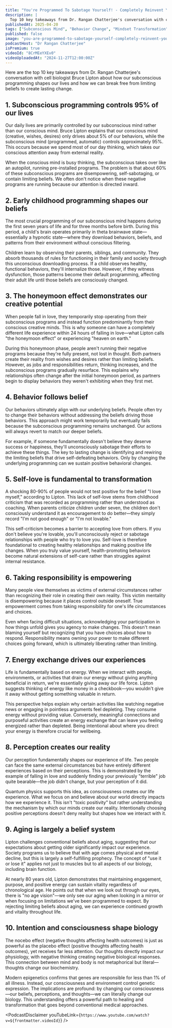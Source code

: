 ```yaml
---
title: "You're Programmed To Sabotage Yourself! - Completely Reinvent Your Life In 2025 | Bruce Lipton"
description: |
  Top 10 key takeaways from Dr. Rangan Chatterjee's conversation with cell biologist Bruce Lipton about how our subconscious programming shapes our lives and how we can break free from limiting beliefs to create lasting change.
publishedAt: 2025-04-20
tags: ["Subconscious Mind", "Behavior Change", "Mindset Transformation"]
published: false
image: "you-are-programmed-to-sabotage-yourself-completely-reinvent-your-life-in-2025-bruce-lipton.jpg"
podcastHost: "Dr Rangan Chatterjee"
isPremium: true
videoId: "8CrMEeYXEv0"
videoUploadedAt: "2024-11-27T12:00:00Z"
---
```



<PodcastSummaryPageLayout frontmatter={frontmatter}>
Here are the top 10 key takeaways from Dr. Rangan Chatterjee's conversation with cell biologist Bruce Lipton about how our subconscious programming shapes our lives and how we can break free from limiting beliefs to create lasting change.

## 1. Subconscious programming controls 95% of our lives

Our daily lives are primarily controlled by our subconscious mind rather than our conscious mind. Bruce Lipton explains that our conscious mind (creative, wishes, desires) only drives about 5% of our behaviors, while the subconscious mind (programmed, automatic) controls approximately 95%. This occurs because we spend most of our day thinking, which takes our conscious attention away from external reality.

When the conscious mind is busy thinking, the subconscious takes over like an autopilot, running pre-installed programs. The problem is that about 60% of these subconscious programs are disempowering, self-sabotaging, or contain limiting beliefs. We often don't notice when these negative programs are running because our attention is directed inward.

## 2. Early childhood programming shapes our beliefs

The most crucial programming of our subconscious mind happens during the first seven years of life and for three months before birth. During this period, a child's brain operates primarily in theta brainwave state—essentially a hypnotic state—where they download behaviors, beliefs, and patterns from their environment without conscious filtering.

Children learn by observing their parents, siblings, and community. They absorb thousands of rules for functioning in their family and society through this unconscious downloading process. If a child observes healthy, functional behaviors, they'll internalize those. However, if they witness dysfunction, those patterns become their default programming, affecting their adult life until those beliefs are consciously changed.

## 3. The honeymoon effect demonstrates our creative potential

When people fall in love, they temporarily stop operating from their subconscious programs and instead function predominantly from their conscious creative minds. This is why someone can have a completely different life experience within 24 hours of falling in love—what Lipton calls "the honeymoon effect" or experiencing "heaven on earth."

During this honeymoon phase, people aren't running their negative programs because they're fully present, not lost in thought. Both partners create their reality from wishes and desires rather than limiting beliefs. However, as jobs and responsibilities return, thinking increases, and the subconscious programs gradually resurface. This explains why relationships often change after the initial honeymoon period, as partners begin to display behaviors they weren't exhibiting when they first met.

## 4. Behavior follows belief

Our behaviors ultimately align with our underlying beliefs. People often try to change their behaviors without addressing the beliefs driving those behaviors. This approach might work temporarily but eventually fails because the subconscious programming remains unchanged. Our actions will always revert to match our deeper beliefs.

For example, if someone fundamentally doesn't believe they deserve success or happiness, they'll unconsciously sabotage their efforts to achieve these things. The key to lasting change is identifying and rewiring the limiting beliefs that drive self-defeating behaviors. Only by changing the underlying programming can we sustain positive behavioral changes.

## 5. Self-love is fundamental to transformation

A shocking 80-90% of people would not test positive for the belief "I love myself," according to Lipton. This lack of self-love stems from childhood criticism that was recorded as programming rather than understood as coaching. When parents criticize children under seven, the children don't consciously understand it as encouragement to do better—they simply record "I'm not good enough" or "I'm not lovable."

This self-criticism becomes a barrier to accepting love from others. If you don't believe you're lovable, you'll unconsciously reject or sabotage relationships with people who try to love you. Self-love is therefore foundational to creating healthy relationships and making positive life changes. When you truly value yourself, health-promoting behaviors become natural extensions of self-care rather than struggles against internal resistance.

## 6. Taking responsibility is empowering

Many people view themselves as victims of external circumstances rather than recognizing their role in creating their own reality. This victim mentality is disempowering because it places control outside oneself. True empowerment comes from taking responsibility for one's life circumstances and choices.

Even when facing difficult situations, acknowledging your participation in how things unfold gives you agency to make changes. This doesn't mean blaming yourself but recognizing that you have choices about how to respond. Responsibility means owning your power to make different choices going forward, which is ultimately liberating rather than limiting.

## 7. Energy exchange drives our experiences

Life is fundamentally based on energy. When we interact with people, environments, or activities that drain our energy without giving anything beneficial in return, we're essentially giving away our life force. Lipton suggests thinking of energy like money in a checkbook—you wouldn't give it away without getting something valuable in return.

This perspective helps explain why certain activities like watching negative news or engaging in pointless arguments feel depleting. They consume energy without providing value. Conversely, meaningful connections and purposeful activities create an energy exchange that can leave you feeling energized rather than depleted. Being intentional about where you direct your energy is therefore crucial for wellbeing.

## 8. Perception creates our reality

Our perception fundamentally shapes our experience of life. Two people can face the same external circumstances but have entirely different experiences based on their perceptions. This is demonstrated by the example of falling in love and suddenly finding your previously "terrible" job quite bearable—the job didn't change, but your perception of it did.

Quantum physics supports this idea, as consciousness creates our life experience. What we focus on and believe about our world directly impacts how we experience it. This isn't "toxic positivity" but rather understanding the mechanism by which our minds create our reality. Intentionally choosing positive perceptions doesn't deny reality but shapes how we interact with it.

## 9. Aging is largely a belief system

Lipton challenges conventional beliefs about aging, suggesting that our expectations about getting older significantly impact our experience. Society programs us to believe that with age comes physical and mental decline, but this is largely a self-fulfilling prophecy. The concept of "use it or lose it" applies not just to muscles but to all aspects of our biology, including brain function.

At nearly 80 years old, Lipton demonstrates that maintaining engagement, purpose, and positive energy can sustain vitality regardless of chronological age. He points out that when we look out through our eyes, there is "no age vision"—we only see our aging when looking in a mirror or when focusing on limitations we've been programmed to expect. By rejecting limiting beliefs about aging, we can experience continued growth and vitality throughout life.

## 10. Intention and consciousness shape biology

The nocebo effect (negative thoughts affecting health outcomes) is just as powerful as the placebo effect (positive thoughts affecting health outcomes), yet receives far less attention. Our thoughts directly impact our physiology, with negative thinking creating negative biological responses. This connection between mind and body is not metaphorical but literal—thoughts change our biochemistry.

Modern epigenetics confirms that genes are responsible for less than 1% of all illness. Instead, our consciousness and environment control genetic expression. The implications are profound: by changing our consciousness—our beliefs, perceptions, and thoughts—we can literally change our biology. This understanding offers a powerful path to healing and transformation that goes beyond conventional medical approaches.

<PodcastDisclaimer
  youTubeLink={`https://www.youtube.com/watch?v=${frontmatter.videoId}`}
/>

</PodcastSummaryPageLayout>

